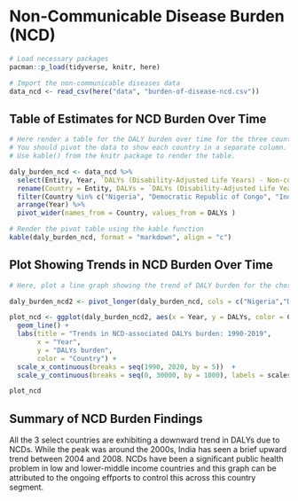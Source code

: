 # Non-Communicable Disease Burden (NCD)

```r
# Load necessary packages
pacman::p_load(tidyverse, knitr, here)

# Import the non-communicable diseases data
data_ncd <- read_csv(here("data", "burden-of-disease-ncd.csv"))
```

## Table of Estimates for NCD Burden Over Time

```r
# Here render a table for the DALY burden over time for the three countries 
# You should pivot the data to show each country in a separate column.
# Use kable() from the knitr package to render the table.

daly_burden_ncd <- data_ncd %>% 
  select(Entity, Year, `DALYs (Disability-Adjusted Life Years) - Non-communicable diseases - Sex: Both - Age: Age-standardized (Rate)`) %>%  
  rename(Country = Entity, DALYs = `DALYs (Disability-Adjusted Life Years) - Non-communicable diseases - Sex: Both - Age: Age-standardized (Rate)`) %>% 
  filter(Country %in% c("Nigeria", "Democratic Republic of Congo", "India")) %>% 
  arrange(Year) %>% 
  pivot_wider(names_from = Country, values_from = DALYs )

# Render the pivot table using the kable function
kable(daly_burden_ncd, format = "markdown", align = "c")
```

## Plot Showing Trends in NCD Burden Over Time 

```r
# Here, plot a line graph showing the trend of DALY burden for the chosen countries over time. You can use ggplot2 to create this plot. Each country's line should be a different color.

daly_burden_ncd2 <- pivot_longer(daly_burden_ncd, cols = c("Nigeria","Democratic Republic of Congo","India"), names_to = "Country", values_to = "DALYs")

plot_ncd <- ggplot(daly_burden_ncd2, aes(x = Year, y = DALYs, color = Country)) +
  geom_line() +
  labs(title = "Trends in NCD-associated DALYs burden: 1990-2019",
       x = "Year",
       y = "DALYs burden",
       color = "Country") +
  scale_x_continuous(breaks = seq(1990, 2020, by = 5))  +
  scale_y_continuous(breaks = seq(0, 30000, by = 1000), labels = scales::comma)

plot_ncd
```

## Summary of NCD Burden Findings

All the 3 select countries are exhibiting a downward trend in DALYs due to NCDs. While the peak was around the 2000s, India has seen a brief upward trend between 2004 and 2008. NCDs have been a significant public health problem in low and lower-middle income countries and this graph can be attributed to the ongoing effports to control this across this country segment.

